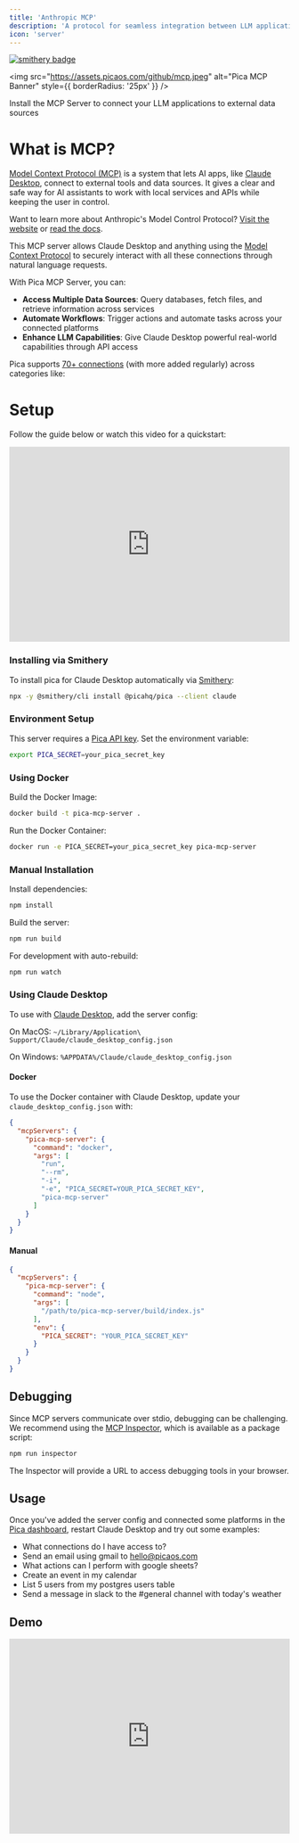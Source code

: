 ```yaml
---
title: 'Anthropic MCP'
description: 'A protocol for seamless integration between LLM applications and external data sources'
icon: 'server'
---
```


[![smithery badge](https://smithery.ai/badge/@picahq/pica)](https://smithery.ai/server/@picahq/pica)

<img src="https://assets.picaos.com/github/mcp.jpeg" alt="Pica MCP Banner" style={{ borderRadius: '25px' }} />

<Card title="mcp-server" icon="server" href="https://smithery.ai/server/@picahq/pica" horizontal>
Install the MCP Server to connect your LLM applications to external data sources
</Card>

# What is MCP?

[Model Context Protocol (MCP)](https://modelcontextprotocol.io) is a system that lets AI apps, like [Claude Desktop](https://claude.ai/download), connect to external tools and data sources. It gives a clear and safe way for AI assistants to work with local services and APIs while keeping the user in control.

<Info>Want to learn more about Anthropic's Model Control Protocol? [Visit the website](https://www.claudemcp.com) or [read the docs](https://modelcontextprotocol.io/introduction).</Info>

This MCP server allows Claude Desktop and anything using the [Model Context Protocol](https://modelcontextprotocol.io) to securely interact with all these connections through natural language requests.

With Pica MCP Server, you can:

- **Access Multiple Data Sources**: Query databases, fetch files, and retrieve information across services
- **Automate Workflows**: Trigger actions and automate tasks across your connected platforms
- **Enhance LLM Capabilities**: Give Claude Desktop powerful real-world capabilities through API access

Pica supports [70+ connections](https://app.picaos.com/tools) (with more added regularly) across categories like:

# Setup

Follow the guide below or watch this video for a quickstart:

<iframe
  width="100%"
  height="350"
  src="https://www.youtube.com/embed/JJ62NUEkKAs"
  title="MCP Server Setup Guide"
  frameborder="0"
  allow="accelerometer; autoplay; clipboard-write; encrypted-media; gyroscope; picture-in-picture"
  allowfullscreen
></iframe>


### Installing via Smithery

To install pica for Claude Desktop automatically via [Smithery](https://smithery.ai/server/@picahq/pica):

```bash
npx -y @smithery/cli install @picahq/pica --client claude
```

### Environment Setup

This server requires a [Pica API key](https://app.picaos.com/settings/api-keys). Set the environment variable:

```bash
export PICA_SECRET=your_pica_secret_key
```

### Using Docker

Build the Docker Image:

```bash
docker build -t pica-mcp-server .
```

Run the Docker Container:

```bash
docker run -e PICA_SECRET=your_pica_secret_key pica-mcp-server
```

### Manual Installation

Install dependencies:

```bash
npm install
```

Build the server:

```bash
npm run build
```

For development with auto-rebuild:
```bash
npm run watch
```

### Using Claude Desktop

To use with [Claude Desktop](https://claude.ai/download), add the server config:

On MacOS: `~/Library/Application\ Support/Claude/claude_desktop_config.json`

On Windows: `%APPDATA%/Claude/claude_desktop_config.json`

#### Docker

To use the Docker container with Claude Desktop, update your `claude_desktop_config.json` with:

```json
{
  "mcpServers": {
    "pica-mcp-server": {
      "command": "docker",
      "args": [
        "run",
        "--rm",
        "-i",
        "-e", "PICA_SECRET=YOUR_PICA_SECRET_KEY",
        "pica-mcp-server"
      ]
    }
  }
}
```

#### Manual

```json
{
  "mcpServers": {
    "pica-mcp-server": {
      "command": "node",
      "args": [
        "/path/to/pica-mcp-server/build/index.js"
      ],
      "env": {
        "PICA_SECRET": "YOUR_PICA_SECRET_KEY"
      }
    }
  }
}
```

## Debugging

Since MCP servers communicate over stdio, debugging can be challenging. We recommend using the [MCP Inspector](https://github.com/modelcontextprotocol/inspector), which is available as a package script:

```bash
npm run inspector
```

The Inspector will provide a URL to access debugging tools in your browser.


## Usage

Once you've added the server config and connected some platforms in the [Pica dashboard](https://app.picaos.com/connections), restart Claude Desktop and try out some examples:

- What connections do I have access to?
- Send an email using gmail to hello@picaos.com
- What actions can I perform with google sheets?
- Create an event in my calendar
- List 5 users from my postgres users table
- Send a message in slack to the #general channel with today's weather

## Demo

<iframe
  width="100%"
  height="350"
  src="https://www.youtube.com/embed/0jeasO20PyM"
  title="MCP Server Demo"
  frameborder="0"
></iframe>
